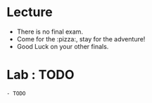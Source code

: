 # Lecture
- There is no final exam.
- Come for the :pizza:, stay for the adventure!
- Good Luck on your other finals.

# Lab : TODO
    - TODO
